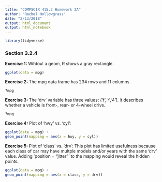 ```yaml
---
title: "COMPSCIX 415.2 Homework 2A"
author: "Rachel Hollowgrass"
date: "2/13/2018"
output: html_document
output: html_notebook
---
```


```r
library(tidyverse)
```

### Section 3.2.4

**Exercise 1:** Wihtout a geom, R shows a gray rectangle.

```r
ggplot(data = mpg)
```

**Exercise 2:** The mpg data frame has 234 rows and 11 columns.

```r
?mpg
```

**Exercise 3:** The 'drv' variable has three values: {'f','r','4']. It describes whether a vehicle is front-, rear- or 4-wheel drive. 

```r
?mpg
```

**Exercise 4:** Plot of 'hwy' vs. 'cyl': 

```r
ggplot(data = mpg) + 
geom_point(mapping = aes(x = hwy, y = cyl))
```

**Exercise 5:** Plot of 'class' vs. 'drv': This plot has limited usefulness because each class of car may have multple models and/or years with the same 'drv' value. Adding 'position = "jitter"' to the mapping would reveal the hidden points.

```r
ggplot(data = mpg) + 
geom_point(mapping = aes(x = class, y = drv))
```

